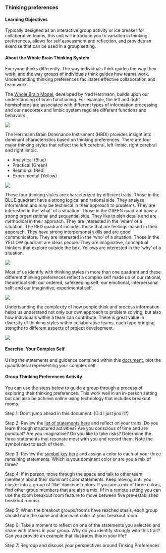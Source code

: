
### Thinking preferences

#### Learning Objectives

Typically designed as an interactive group activity or ice breaker for collaborative teams, this unit will introduce you to variation in thinking preferences, allows for self assessment and reflection, and provides an exercise that can be used in a group setting.

#### About the Whole Brain Thinking System

Everyone thinks differently. The way individuals think guides the way they work, and the way groups of individuals think guides how teams work. Understanding thinking preferences facilitates effective collaboration and team work.

The [Whole Brain Model](https://www.thinkherrmann.com/how-it-works#core_idea), developed by Ned Herrmann, builds upon our understanding of brain functioning. For example, the left and right hemispheres are associated with different types of information processing and our neocortex and limbic system regulate different functions and behaviors.

![](images/Brain.jpg)

The Herrmann Brain Dominance Instrument (HBDI) provides insight into dominant characteristics based on thinking preferences. There are four major thinking styles that reflect the left cerebral, left limbic, right cerebral and right limbic.

- Analytical (Blue)
- Practical (Green)
- Relational (Red)
- Experimental (Yellow)

![](images/WholeBrain.jpg)

These four thinking styles are characterized by different traits. Those in the BLUE quadrant have a strong logical and rational side. They analyze information and may be technical in their approach to problems. They are interested in the 'what' of a situation. Those in the GREEN quadrant have a strong organizational and sequential side. They like to plan details and are methodical in their approach. They are interested in the 'when' of a situation.  The RED quadrant includes those that are feelings-based in their apporach. They have strong interpersonal skills and are good communicators. They are interested in the 'who' of a situation. Those in the YELLOW quadrant are ideas people. They are imaginative, conceptual thinkers that explore outside the box. Yellows are interested in the 'why' of a situation.  

![](images/WholeBrainTraits.jpg)

Most of us identify with thinking styles in more than one quadrant and these different thinking preferences reflect a complex self made up of our rational, theoretical self; our ordered, safekeeping self; our emotional, interpersonal self; and our imaginitive, experimental self.

![](images/ComplexSelf.jpg)

Undertsanding the complexity of how people think and process information helps us understand not only our own approach to problem solving, but also how individuals within a team can contribute. There is great value in diversity of thinking styles within collaborative teams, each type bringing stengths to different aspects of project development.

![](images/WorkingStyles.jpg)

#### Exercise: Your Complex Self {- .exercise}

Using the statements and guidance contained within this [document](files/ThinkingPreferencesMapping.pdf), plot the quadrilateral representing your complex self.

#### Group Thinking Preferences Activity {- .exercise}

You can use the steps below to guide a group through a process of exploring their thinking preferences. This work well in an in-person setting but can also be achieve online using technology that includes breakout rooms.

Step 1: Don't jump ahead in this document. (Did I just jinx it?)

Step 2: Review the [list of statements here](files/HBDIStatements.pdf) and reflect on your traits. Do you learn through structured activities? Are you conscious of time and are punctual? Are you imaginative? Do you like to take risks? 
Determine the three statements that resonate most with you and record them. Note the symbol next to each of them. 

Step 3: Review the [symbol key here](files/HBDIkey.pdf) and assign a color to each of your three remaining statements. Which is your dominant color or are you a mix of three?

Step 4: If in person, move through the space and talk to other team members about their dominant color statements. Keep moving until you cluster into a group of 'like' dominant colors. If you are a mix of three colors, find other group members that are also a mix. (If in a remote setting you can use the zoom breakout room feature to move between five pre-established breakout rooms).

Step 5: When the breakout groups/rooms have reached stasis, each group should note the name and dominant color of your breakout room. 

Step 6: Take a moment to reflect on one of the statements you selected and share with others in your group. Why do you identify strongly with this trait? Can you provide an example that illustrates this in your life?

Step 7: Regroup and discuss your perspectives around Tinking Preferences
